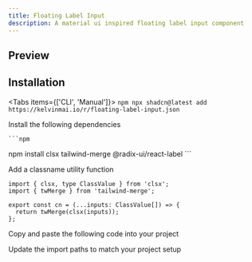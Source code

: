 ```yaml
---
title: Floating Label Input
description: A material ui inspired floating label input component
---
```

## Preview

<ComponentPreview name='floating-label-input-demo'/>

## Installation


<Tabs items={['CLI', 'Manual']}>
  <Tab>
    ```npm
npx shadcn@latest add https://kelvinmai.io/r/floating-label-input.json
    ```
  </Tab>
  <Tab>
  
<Steps>

<Step>Install the following dependencies</Step>

    ```npm
npm install clsx tailwind-merge @radix-ui/react-label
    ```

<Step>Add a classname utility function</Step>

```tsx
import { clsx, type ClassValue } from 'clsx';
import { twMerge } from 'tailwind-merge';

export const cn = (...inputs: ClassValue[]) => {
  return twMerge(clsx(inputs));
};
```

<Step>Copy and paste the following code into your project</Step>

<ComponentSource name='floating-label-input' />

<Step>Update the import paths to match your project setup</Step>

</Steps>
  </Tab>
</Tabs>
